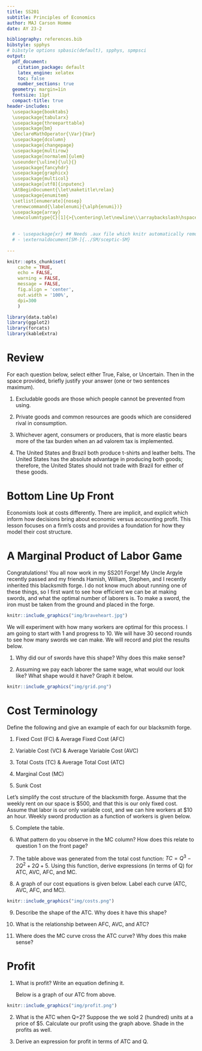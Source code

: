 ```yaml
---
title: SS201
subtitle: Principles of Economics
author: MAJ Carson Homme
date: AY 23-2

bibliography: references.bib
bibstyle: spphys
# bibstyle options spbasic(default), spphys, spmpsci
output:
  pdf_document:
    citation_package: default
    latex_engine: xelatex
    toc: false
    number_sections: true
  geometry: margin=1in
  fontsize: 11pt
  compact-title: true
header-includes: 
  \usepackage{booktabs}
  \usepackage{tabularx}
  \usepackage{threeparttable}
  \usepackage{bm}
  \DeclareMathOperator{\Var}{Var}
  \usepackage{dcolumn}
  \usepackage{changepage}
  \usepackage{multirow}
  \usepackage[normalem]{ulem}
  \useunder{\uline}{\ul}{}
  \usepackage{fancyhdr}
  \usepackage{graphicx}
  \usepackage{multicol}
  \usepackage[utf8]{inputenc}
  \AtBeginDocument{\let\maketitle\relax}
  \usepackage{enumitem}
  \setlist[enumerate]{nosep}
  \renewcommand{\labelenumi}{\alph{enumi})}
  \usepackage{array}
  \newcolumntype{C}[1]{>{\centering\let\newline\\\arraybackslash\hspace{0pt}}m{#1}}

  
  # - \usepackage{xr} ## Needs .aux file which knitr automatically removes
  # - \externaldocument[SM-]{../SM/sceptic-SM}
  
---
```


```r
knitr::opts_chunk$set(
	cache = TRUE, 
	echo = FALSE, 
	warning = FALSE,
	message = FALSE,
	fig.align = 'center',
	out.width = '100%',
	dpi=300
	)
```

```r
library(data.table)
library(ggplot2)
library(forcats)
library(kableExtra)
```


\fancyhf{}
\begin{center}
    \Large
    \textbf{
    \textit{SS201: Principles of Economics} \\ 
    AY 23-2 \\ 
    }
    Lesson 14: Costs of Production
\end{center}
\fancyfoot[C]{\thepage}

# Review {#sec:review}

For each question below, select either True, False, or Uncertain. Then in the space provided, briefly justify your answer (one or two sentences maximum).


\begin{center}
True \hspace{3cm} False \hspace{3cm} Uncertain
\end{center}

1. Excludable goods are those which people cannot be prevented from using.

  \vspace{3cm}

\begin{center}
True \hspace{3cm} False \hspace{3cm} Uncertain
\end{center}

2.	Private goods and common resources are goods which are considered rival in consumption.

  \vspace{3cm}

\begin{center}
True \hspace{3cm} False \hspace{3cm} Uncertain
\end{center}

3. Whichever agent, consumers or producers, that is more elastic bears more of the tax burden when an ad valorem tax is implemented.

  \vspace{3cm}

\begin{center}
True \hspace{3cm} False \hspace{3cm} Uncertain
\end{center}

4. The United States and Brazil both produce t-shirts and leather belts. The United States has the absolute advantage in producing both goods; therefore, the United States should not trade with Brazil for either of these goods.

  \vspace{3cm}

\pagebreak

# Bottom Line Up Front {#sec:bluf}
Economists look at costs differently. There are implicit, and explicit which inform how decisions bring about economic versus accounting profit. This lesson focuses on a firm’s costs and provides a foundation for how they model their cost structure.

# A Marginal Product of Labor Game {#sec:intuitx}

Congratulations! You all now work in my SS201 Forge! My Uncle Argyle recently passed and my friends Hamish, William, Stephen, and I recently inherited this blacksmith forge. I do not know much about running one of these things, so I first want to see how efficient we can be at making swords, and what the optimal number of laborers is. To make a sword, the iron must be taken from the ground and placed in the forge. 

```r
knitr::include_graphics("img/braveheart.jpg")
```

We will experiment with how many workers are optimal for this process. I am going to start with 1 and progress to 10. We will have 30 second rounds to see how many swords we can make. We will record and plot the results below.
\hspace{0.5cm}  \begin{minipage}[t]{0.45\textwidth}
    \begin{center}    
    \vspace{0pt}
    \begin{tabular}{c|c}
    Workers &	Swords \\
    \hline
    1	&  \\
    2	&  \\
    3	&  \\
    4	&  \\
    5 &  \\
    6 &  \\
    7 &  \\
    8 &  \\
    9 & \\
    10 & \\
    \end{tabular}
    \end{center}
\end{minipage}
\hfill
\begin{minipage}[t]{0.45\textwidth}
    \vspace{0pt}
    \centering
    \includegraphics[width=.8\linewidth]{img/grid.png}
\end{minipage}
\vspace{0.5cm}

1. Why did our \textit{production function} of swords have this shape? Why does this make sense? \vspace{3cm}


2. Assuming we pay each laborer the same wage, what would our \textit{total cost curve} look like? What shape would it have? Graph it below.

```r
knitr::include_graphics("img/grid.png")
```

\pagebreak

# Cost Terminology {#sec:costs}

Define the following and give an example of each for our blacksmith forge.

1. Fixed Cost (FC) & Average Fixed Cost (AFC) \vspace{2cm}

2. Variable Cost (VC) & Average Variable Cost (AVC)  \vspace{2cm}

3. Total Costs (TC) & Average Total Cost (ATC)  \vspace{2cm}

3. Marginal Cost (MC)  \vspace{2cm}

4. Sunk Cost  \vspace{2cm}

Let's simplify the cost structure of the blacksmith forge. Assume that the weekly rent on our space is \$500, and that this is our only fixed cost. Assume that labor is our only variable cost, and we can hire workers at \$10 an hour. Weekly sword production as a function of workers is given below. 

5. Complete the table.

\begin{center}
\resizebox{0.95\textwidth}{!}{
                \begin{tabular}{C{.08\linewidth}|C{.08\linewidth}|C{.08\linewidth}|C{.08\linewidth}|C{.08\linewidth}|C{.08\linewidth}|C{.08\linewidth}|C{.08\linewidth}|C{.08\linewidth}|C{.08\linewidth}}
Labor & \multicolumn{1}{p{1.5cm}|}{\centering Q \\ (in 100's)} & \multicolumn{1}{p{1.5cm}|}{\centering FC \\ (in \$100)} & VC & TC & AFC & AVC & ATC & MC & MC (Calculus) \\
\hline
0	& 0 & & & &--- &--- &--- & ---& 0 \\
10	& 1 & & & & & & & &  1 \\
40	& 2 & & & & & & & &  6 \\
150	& 3 & & & & & & & &  17 \\
400 & 4 & & & & & & & &  34 \\
850 & 5 & & & & & & & &  57 \\
\end{tabular}}
\end{center}
\pagebreak 

6. What pattern do you observe in the MC column? How does this relate to question 1 on the front page? \vspace{2cm}

7. The table above was generated from the total cost function: $TC= Q^3- 2Q^2+ 2Q+5$. Using this function, derive expressions (in terms of Q) for ATC, AVC, AFC, and MC. \vspace{3cm}

8. A graph of our cost equations is given below. Label each curve (ATC, AVC, AFC, and MC).

```r
knitr::include_graphics("img/costs.png")
```


9. Describe the shape of the ATC. Why does it have this shape? \vspace{2cm}

10.	What is the relationship between AFC, AVC, and ATC? \vspace{2cm}

11. Where does the MC curve cross the ATC curve? Why does this make sense?

\hspace{1.0cm}\begin{minipage}{0.9\textwidth}
Using your academic GPA as an example:

\begin{enumerate}
  \item If your GPA is a 3.5 and you get an A in this course, your GPA will go up / down.
  \item If your GPA is a 3.5 and you get a B in this course, your GPA will go up / down.
  \item If your GPA is a 2.5 and you get a B in this course, your GPA will go up / down.
\end{enumerate}

\vspace{1cm}

By the same logic, when MC $<$ ATC, ATC is \rule{4cm}{0.15mm} and when MC $>$ ATC, ATC is \rule{4cm}{0.15mm}. Thus, the MC always intersects the ATC at the \rule{4cm}{0.15mm}.
\end{minipage}

\pagebreak

# Profit {#sec:profit}

1. What is profit? Write an equation defining it. \vspace{2cm}

    Below is a graph of our ATC from above.

```r
knitr::include_graphics("img/profit.png")
```

2. What is the ATC when Q=2? Suppose the we sold 2 (hundred) units at a price of \$5. Calculate our profit using the graph above. Shade in the profits as well. \vspace{3cm}


3. Derive an expression for profit in terms of ATC and Q.






